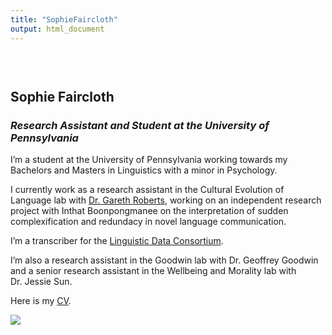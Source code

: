 ```yaml
---
title: "SophieFaircloth"
output: html_document
---
```


<style type="text/css">
.title {
  display: none;
}

#getting-started img {
  margin-right: 10px;
}

</style>

<div class="row" style="padding-top: 30px;">
<div class="col-sm-6">

# **Sophie Faircloth**

### _Research Assistant and Student at the University of Pennsylvania_

I'm a student at the University of Pennsylvania working towards my Bachelors and Masters in Linguistics with a minor in Psychology. 

I currently work as a research assistant in the Cultural Evolution of Language lab with [Dr. Gareth Roberts](https://www.drgarethroberts.com), working on an independent research project with Inthat Boonpongmanee on the interpretation of sudden complexification and redundacy in novel language communication.

I'm a transcriber for the [Linguistic Data Consortium](https://www.ldc.upenn.edu).

I'm also a research assistant in the Goodwin lab with Dr. Geoffrey Goodwin and a senior research assistant in the Wellbeing and Morality lab with Dr. Jessie Sun.

Here is my [CV](https://acrobat.adobe.com/link/track?uri=urn:aaid:scds:US:e7bb674d-5b82-4594-af3e-d943576e8d40).

</div>
<div class="col-sm-6">


![](https://www.curf.upenn.edu/sites/default/files/styles/resource_grid_320x215/public/faircloth.jpg?itok=MHKIBRuL&c=e76fe8821d285a1b83be307a64b537f8)
</a>
</div>
